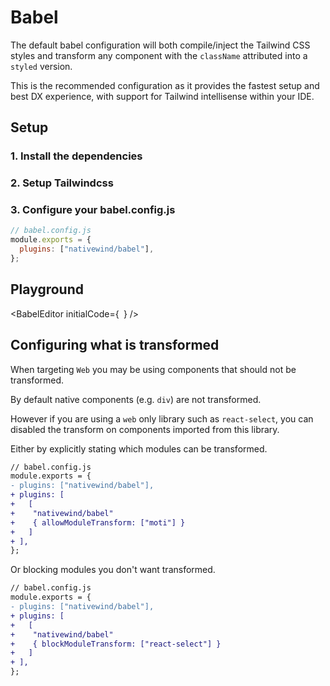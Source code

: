 
# Babel

The default babel configuration will both compile/inject the Tailwind CSS styles and transform any component with the `className` attributed into a `styled` version.

This is the recommended configuration as it provides the fastest setup and best DX experience, with support for Tailwind intellisense within your IDE.

## Setup

### 1. Install the dependencies

<Dependencies />

### 2. Setup Tailwindcss

<Tailwind />

### 3. Configure your babel.config.js

```js
// babel.config.js
module.exports = {
  plugins: ["nativewind/babel"],
};
```

<StartCoding />

## Playground

<BabelEditor initialCode={` `} />

## Configuring what is transformed

When targeting `Web` you may be using components that should not be transformed.

By default native components (e.g. `div`) are not transformed.

However if you are using a `web` only library such as `react-select`, you can disabled the transform on components imported from this library.

Either by explicitly stating which modules can be transformed.

```diff
// babel.config.js
module.exports = {
- plugins: ["nativewind/babel"],
+ plugins: [
+   [
+    "nativewind/babel"
+    { allowModuleTransform: ["moti"] }
+   ]
+ ],
};
```

Or blocking modules you don't want transformed.

```diff
// babel.config.js
module.exports = {
- plugins: ["nativewind/babel"],
+ plugins: [
+   [
+    "nativewind/babel"
+    { blockModuleTransform: ["react-select"] }
+   ]
+ ],
};
```
